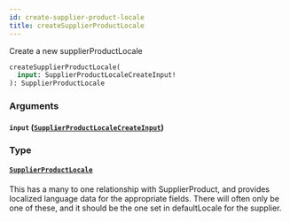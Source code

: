 ```yaml
---
id: create-supplier-product-locale
title: createSupplierProductLocale
---
```


Create a new supplierProductLocale

```graphql
createSupplierProductLocale(
  input: SupplierProductLocaleCreateInput!
): SupplierProductLocale

```

### Arguments

#### `input` ([`SupplierProductLocaleCreateInput`](/developers/supplier-apis/supply-api/graphql/reference/inputs/supplier-product-locale-create-input))

### Type

#### [`SupplierProductLocale`](/developers/supplier-apis/supply-api/graphql/reference/objects/supplier-product-locale)

This has a many to one relationship with SupplierProduct, and provides localized language data for the appropriate fields.
There will often only be one of these, and it should be the one set in defaultLocale for the supplier.
